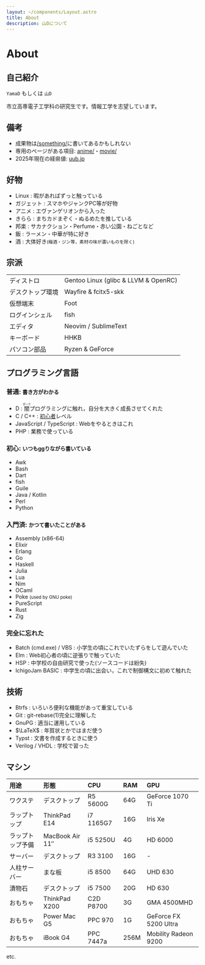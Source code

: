 ```yaml
---
layout: ~/components/Layout.astro
title: About
description: 山Dについて
---
```



# About

## 自己紹介

`YamaD` もしくは `山D`

市立高専電子工学科の研究生です。情報工学を志望しています。

<YO client:idle />

## 備考

- 成果物は[/something/](/something/)に書いてあるかもしれない
- 専用のページがある項目: [anime/](anime/)・[movie/](movie/)
- 2025年現在の経県値: [uub.jp](https://uub.jp/j.cgi/hSFiqcaszhsIztIeTtzIfIiwfszsztzw/)

## 好物

- Linux : 暇があればずっと触っている
- ガジェット : スマホやジャンクPC等が好物
- アニメ : エヴァンゲリオンから入った
- きらら : まちカドまぞく・ぬるめたを推している
- 邦楽 : サカナクション・Perfume・赤い公園・ねごとなど
- 飯 : ラーメン・中華が特に好き
- 酒 : 大体好き<small>(梅酒・ジン等，素材の味が濃いものを除く)</small>

## 宗派

|                   |                                      |
|:----------------- |:------------------------------------ |
| ディストロ        | Gentoo Linux (glibc & LLVM & OpenRC) |
| デスクトップ環境  | Wayfire & fcitx5-skk                 |
| 仮想端末          | Foot                                 |
| ログインシェル    | fish                                 |
| エディタ          | Neovim / SublimeText                 |
| キーボード        | HHKB                                 |
| パソコン部品      | Ryzen & GeForce                      |

## プログラミング言語

### 普通: <small>書き方がわかる</small>

- D : <ruby>闇<rp>(</rp><rt>ダーク</rt><rp>)</rp></ruby>プログラミングに触れ，自分を大きく成長させてくれた
- C / C++ : [初心者](https://qiita.com/yumetodo/items/a843bd542106215bbc84#c%E5%88%9D%E5%BF%83%E8%80%85-1)レベル
- JavaScript / TypeScript : Webをやるときはこれ
- PHP : 業務で使っている

### 初心: <small>いつもggりながら書いている</small>

- Awk
- Bash
- Dart
- fish
- Guile
- Java / Kotlin
- Perl
- Python

### 入門済: <small>かつて書いたことがある</small>

- Assembly (x86-64)
- Elixir
- Erlang
- Go
- Haskell
- Julia
- Lua
- Nim
- OCaml
- Poke <small>(used by GNU poke)</small>
- PureScript
- Rust
- Zig

### 完全に忘れた

- Batch (cmd.exe) / VBS : 小学生の頃にこれでいたずらをして遊んでいた
- Elm : Web初心者の頃に逆張りで触っていた
- HSP : 中学校の自由研究で使った(ソースコードは紛失)
- IchigoJam BASIC : 中学生の頃に出会い，これで制御構文に初めて触れた

## 技術

- Btrfs : いろいろ便利な機能があって重宝している
- Git : git-rebase(1)完全に理解した
- GnuPG : 適当に運用している
- $\LaTeX$ : 年賀状とかではまだ使う
- Typst : 文書を作成するときに使う
- Verilog / VHDL : 学校で習った

## マシン

| 用途             | 形態                  | CPU       | RAM  | GPU                   |
|:---------------- |:--------------------- |:--------- |:---- |:--------------------- |
| ワクステ         | デスクトップ          | R5 5600G  | 64G  | GeForce 1070 Ti       |
| ラップトップ     | ThinkPad E14          | i7 1165G7 | 16G  | Iris Xe               |
| ラップトップ予備 | MacBook Air 11&Prime; | i5 5250U  | 4G   | HD 6000               |
| サーバー         | デスクトップ          | R3 3100   | 16G  | -                     |
| 人柱サーバー     | まな板                | i5 8500   | 64G  | UHD 630               |
| 漬物石           | デスクトップ          | i5 7500   | 20G  | HD 630                |
| おもちゃ         | ThinkPad X200         | C2D P8700 | 3G   | GMA 4500MHD           |
| おもちゃ         | Power Mac G5          | PPC 970   | 1G   | GeForce FX 5200 Ultra |
| おもちゃ         | iBook G4              | PPC 7447a | 256M | Mobility Radeon 9200  |
etc.
